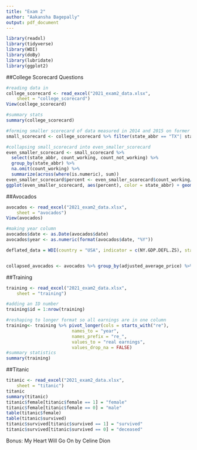 ```yaml
---
title: "Exam 2" 
author: "Aakansha Bagepally"
output: pdf_document
---
```


```r
library(readxl)
library(tidyverse)
library(WDI)
library(doBy)
library(lubridate)
library(ggplot2)
```

##College Scorecard Questions
```r
#reading data in
college_scorecard <- read_excel("2021_exam2_data.xlsx", 
    sheet = "college_scorecard")
View(college_scorecard)

#summary stats
summary(college_scorecard)

#forming smaller scorecard of data measured in 2014 and 2015 on former students who graduated from four-year+ colleges and universities located in Texas and Louisiana
small_scorecard <- college_scorecard %>% filter(state_abbr == "TX"| state_abbr == "LA") %>% filter(year == 2014 | year == 2015) %>% filter(pred_degree_awarded_ipeds == 3)

#collapsing small_scorecard into even_smaller_scorecard
even_smaller_scorecard <- small_scorecard %>% 
  select(state_abbr, count_working, count_not_working) %>%
  group_by(state_abbr) %>%
  na.omit(count_working) %>%
  summarize(across(where(is.numeric), sum))
even_smaller_scorecard$percent <- even_smaller_scorecard$count_working/(even_smaller_scorecard$count_not_working + even_smaller_scorecard$count_working)
ggplot(even_smaller_scorecard, aes(percent), color = state_abbr) + geom_bar()
```

##Avocados
```r
avocados <- read_excel("2021_exam2_data.xlsx", 
    sheet = "avocados")
View(avocados)

#making year column
avocados$date <- as.Date(avocados$date)
avocados$year <- as.numeric(format(avocados$date, "%Y"))

deflated_data = WDI(country = "USA", indicator = c(NY.GDP.DEFL.ZS), start = 1960, end = 1970, extra = FALSE, catch = NULL)


collapsed_avocados <- avocados %>% group_by(adjusted_average_price) %>% head(collapsed_avocados)
```

##Training
```r
training <- read_excel("2021_exam2_data.xlsx", 
    sheet = "training")

#adding an ID number
training$id = 1:nrow(training)

#reshaping to longer format so all earnings are in one column
training<- training %>% pivot_longer(cols = starts_with("re"),
                         names_to = "year",
                         names_prefix = "re_",
                         values_to = "real earnings",
                         values_drop_na = FALSE)
#summary statistics
summary(training)
```

##Titanic
```r
titanic <- read_excel("2021_exam2_data.xlsx", 
    sheet = "titanic")
titanic
summary(titanic)
titanic$female[titanic$female == 1] = "female"
titanic$female[titanic$female == 0] = "male"
table(titanic$female)
table(titanic$survived)
titanic$survived[titanic$survived == 1] = "survived"
titanic$survived[titanic$survived == 0] = "deceased"
```

Bonus: My Heart Will Go On by Celine Dion
